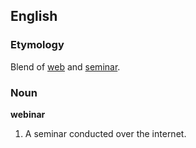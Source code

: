 {{rfd}}
==English==

===Etymology===
Blend of [[web]] and [[seminar]].

===Noun===
'''webinar'''

# A seminar conducted over the internet.